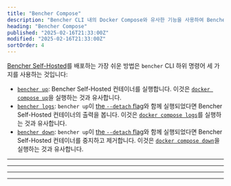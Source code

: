 ```yaml
---
title: "Bencher Compose"
description: "Bencher CLI 내의 Docker Compose와 유사한 기능을 사용하여 Bencher Self-Hosted 설정하기"
heading: "Bencher Compose"
published: "2025-02-16T21:33:00Z"
modified: "2025-02-16T21:33:00Z"
sortOrder: 4
---
```



[Bencher Self-Hosted][bencher self hosted]를 배포하는 가장 쉬운 방법은 `bencher` CLI 하위 명령어 세 가지를 사용하는 것입니다:

- [`bencher up`][bencher up]: Bencher Self-Hosted 컨테이너를 실행합니다.
  이것은 [`docker compose up`][docker compose up]을 실행하는 것과 유사합니다.
- [`bencher logs`][bencher logs]: `bencher up`이 [the `--detach` flag][detach flag]와 함께 실행되었다면 Bencher Self-Hosted 컨테이너의 출력을 봅니다.
  이것은 [`docker compose logs`][docker compose logs]를 실행하는 것과 유사합니다.
- [`bencher down`][bencher down]: `bencher up`이 [the `--detach` flag][detach flag]와 함께 실행되었다면 Bencher Self-Hosted 컨테이너를 중지하고 제거합니다.
  이것은 [`docker compose down`][docker compose down]을 실행하는 것과 유사합니다.

[docker compose up]: https://docs.docker.com/reference/cli/docker/compose/up/
[docker compose logs]: https://docs.docker.com/reference/cli/docker/compose/logs/
[docker compose down]: https://docs.docker.com/reference/cli/docker/compose/down/

[bencher self hosted]: /ko/docs/explanation/bencher-self-hosted/

[bencher up]: #bencher-up
[bencher logs]: #bencher-logs
[bencher down]: #bencher-down
[detach flag]: #--detach

<hr />

<div class="box">
  <BencherUp />
</div>

<hr />

<div class="box">
  <BencherLogs />
</div>

<hr />

<div class="box">
  <BencherDown />
</div>

<hr />

<DockerCompose />
